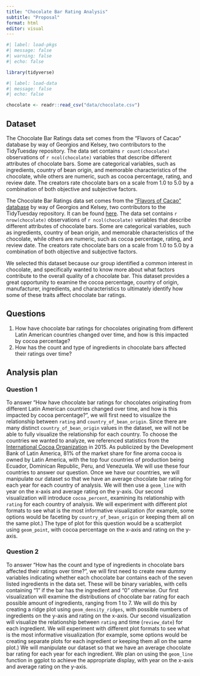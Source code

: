 ```yaml
---
title: "Chocolate Bar Rating Analysis"
subtitle: "Proposal"
format: html
editor: visual
---
```


```r
#| label: load-pkgs
#| message: false
#| warning: false
#| echo: false

library(tidyverse)
```

```r
#| label: load-data
#| message: false
#| echo: false

chocolate <- readr::read_csv("data/chocolate.csv")
```

## Dataset

The Chocolate Bar Ratings data set comes from the "Flavors of Cacao" database by way of Georgios and Kelsey, two contributors to the TidyTuesday repository. The data set contains `r count(chocolate)` observations of `r ncol(chocolate)` variables that describe different attributes of chocolate bars. Some are categorical variables, such as ingredients, country of bean origin, and memorable characteristics of the chocolate, while others are numeric, such as cocoa percentage, rating, and review date. The creators rate chocolate bars on a scale from 1.0 to 5.0 by a combination of both objective and subjective factors.

The Chocolate Bar Ratings data set comes from the ["Flavors of Cacao" database](http://flavorsofcacao.com/chocolate_database.html) by way of Georgios and Kelsey, two contributors to the TidyTuesday repository. It can be found [here](https://github.com/rfordatascience/tidytuesday/tree/master/data/2022/2022-01-18). The data set contains `r nrow(chocolate)` observations of `r ncol(chocolate)` variables that describe different attributes of chocolate bars. Some are categorical variables, such as ingredients, country of bean origin, and memorable characteristics of the chocolate, while others are numeric, such as cocoa percentage, rating, and review date. The creators rate chocolate bars on a scale from 1.0 to 5.0 by a combination of both objective and subjective factors.

We selected this dataset because our group identified a common interest in chocolate, and specifically wanted to know more about what factors contribute to the overall quality of a chocolate bar. This dataset provides a great opportunity to examine the cocoa percentage, country of origin, manufacturer, ingredients, and characteristics to ultimately identify how some of these traits affect chocolate bar ratings.

## Questions

1.  How have chocolate bar ratings for chocolates originating from different Latin American countries changed over time, and how is this impacted by cocoa percentage?
2.  How has the count and type of ingredients in chocolate bars affected their  ratings over time?

## Analysis plan

### Question 1

To answer "How have chocolate bar ratings for chocolates originating from different Latin American countries changed over time, and how is this impacted by cocoa percentage?", we will first need to visualize the relationship between `rating` and `country_of_bean_origin`. Since there are many distinct `country_of_bean_origin` values in the dataset, we will not be able to fully visualize the relationship for each country. To choose the countries we wanted to analyze, we referenced statistics from the [International Cocoa Organization](https://scioteca.caf.com/bitstream/handle/123456789/892/3.%20Propuesta%20de%20valor%20ILAC-%20Ing.pdf?sequence=17&isAllowed=y) in 2015. As publicized by the Development Bank of Latin America, 81% of the market share for fine aroma cocoa is owned by Latin America, with the top four countries of production being Ecuador, Dominican Republic, Peru, and Venezuela. We will use these four countries to answer our question. Once we have our countries, we will manipulate our dataset so that we have an average chocolate bar rating for each year for each country of analysis. We will then use a `geom_line` with year on the x-axis and average rating on the y-axis. Our second visualization will introduce `cocoa_percent`, examining its relationship with `rating` for each country of analysis. We will experiment with different plot formats to see what is the most informative visualization (for example, some options would be faceting by `country_of_bean_origin` or keeping them all on the same plot.) The type of plot for this question would be a scatterplot using  `geom_point`, with cocoa percentage on the x-axis and rating on the y-axis.

### Question 2

To answer "How has the count and type of ingredients in chocolate bars affected their  ratings over time?", we will first need to create new dummy variables indicating whether each chocolate bar contains each of the seven listed ingredients in the data set. These will be binary variables, with cells containing "1" if the bar has the ingredient and "0" otherwise. Our first visualization will examine the distributions of chocolate bar rating for each possible amount of ingredients, ranging from 1 to 7. We will do this by creating a ridge plot using `geom_density_ridges`, with possible numbers of ingredients on the y-axis and rating on the x-axis. Our second visualization will visualize the relationship between `rating` and time (`review_date`) for each ingredient. We will experiment with different plot formats to see what is the most informative visualization (for example, some options would be creating separate plots for each ingredient or keeping them all on the same plot.) We will manipulate our dataset so that we have an average chocolate bar rating for each year for each ingredient. We plan on using the `geom_line` function in ggplot to achieve the appropriate display, with year on the x-axis and average rating on the y-axis.


